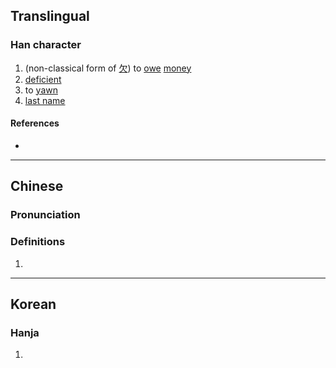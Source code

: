 {{character info/new}}
==Translingual==

===Han character===
{{Han char|rn=9|rad=人|as=04|sn=6|four=|canj=ONO|ids=⿰[[亻]][[欠]]}}

# (non-classical form of [[欠]]) to [[owe]] [[money]]
# [[deficient]]
# to [[yawn]]
# [[last name]]

====References====
* {{Han ref|kx=0094.100|hdz=10125.020|uh=3438|ud=13368}}

----

==Chinese==
{{zh-forms}}

===Pronunciation===
{{zh-pron
|m=qiàn
|c=gim1,him3
|mc=y
|oc=
|ma=
|cat=v,a,pn
}}

===Definitions===
{{zh-hanzi}}

# {{rfdef|lang=zh}}

----

==Korean==

===Hanja===
{{ko-hanja|hangeul=흠|rv=heum|mr=hŭm|y=hum|eumhun=하품|ehrv=hapum|ehmr=hapum|ehy=hapum}}

# {{defn|lang=ko|sort=人04}}